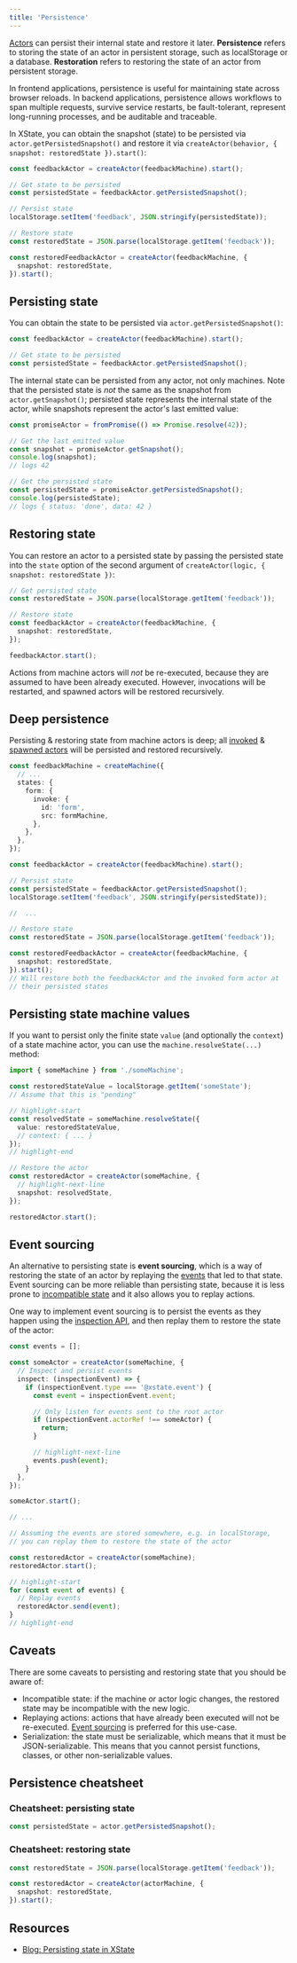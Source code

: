```yaml
---
title: 'Persistence'
---
```


[Actors](actors.mdx) can persist their internal state and restore it later. **Persistence** refers to storing the state of an actor in persistent storage, such as localStorage or a database. **Restoration** refers to restoring the state of an actor from persistent storage.

In frontend applications, persistence is useful for maintaining state across browser reloads. In backend applications, persistence allows workflows to span multiple requests, survive service restarts, be fault-tolerant, represent long-running processes, and be auditable and traceable.

In XState, you can obtain the snapshot (state) to be persisted via `actor.getPersistedSnapshot()` and restore it via `createActor(behavior, { snapshot: restoredState }).start()`:

```ts
const feedbackActor = createActor(feedbackMachine).start();

// Get state to be persisted
const persistedState = feedbackActor.getPersistedSnapshot();

// Persist state
localStorage.setItem('feedback', JSON.stringify(persistedState));

// Restore state
const restoredState = JSON.parse(localStorage.getItem('feedback'));

const restoredFeedbackActor = createActor(feedbackMachine, {
  snapshot: restoredState,
}).start();
```

## Persisting state

You can obtain the state to be persisted via `actor.getPersistedSnapshot()`:

```ts
const feedbackActor = createActor(feedbackMachine).start();

// Get state to be persisted
const persistedState = feedbackActor.getPersistedSnapshot();
```

The internal state can be persisted from any actor, not only machines. Note that the persisted state is _not_ the same as the snapshot from `actor.getSnapshot()`; persisted state represents the internal state of the actor, while snapshots represent the actor's last emitted value:

```ts
const promiseActor = fromPromise(() => Promise.resolve(42));

// Get the last emitted value
const snapshot = promiseActor.getSnapshot();
console.log(snapshot);
// logs 42

// Get the persisted state
const persistedState = promiseActor.getPersistedSnapshot();
console.log(persistedState);
// logs { status: 'done', data: 42 }
```

## Restoring state

You can restore an actor to a persisted state by passing the persisted state into the `state` option of the second argument of `createActor(logic, { snapshot: restoredState })`:

```ts
// Get persisted state
const restoredState = JSON.parse(localStorage.getItem('feedback'));

// Restore state
const feedbackActor = createActor(feedbackMachine, {
  snapshot: restoredState,
});

feedbackActor.start();
```

Actions from machine actors will _not_ be re-executed, because they are assumed to have been already executed. However, invocations will be restarted, and spawned actors will be restored recursively.

## Deep persistence

Persisting & restoring state from machine actors is deep; all [invoked](invoke.mdx) & [spawned actors](spawn.mdx) will be persisted and restored recursively.

```ts
const feedbackMachine = createMachine({
  // ...
  states: {
    form: {
      invoke: {
        id: 'form',
        src: formMachine,
      },
    },
  },
});

const feedbackActor = createActor(feedbackMachine).start();

// Persist state
const persistedState = feedbackActor.getPersistedSnapshot();
localStorage.setItem('feedback', JSON.stringify(persistedState));

//  ...

// Restore state
const restoredState = JSON.parse(localStorage.getItem('feedback'));

const restoredFeedbackActor = createActor(feedbackMachine, {
  snapshot: restoredState,
}).start();
// Will restore both the feedbackActor and the invoked form actor at
// their persisted states
```

## Persisting state machine values

If you want to persist only the finite state `value` (and optionally the `context`) of a state machine actor, you can use the `machine.resolveState(...)` method:

```ts
import { someMachine } from './someMachine';

const restoredStateValue = localStorage.getItem('someState');
// Assume that this is "pending"

// highlight-start
const resolvedState = someMachine.resolveState({
  value: restoredStateValue,
  // context: { ... }
});
// highlight-end

// Restore the actor
const restoredActor = createActor(someMachine, {
  // highlight-next-line
  snapshot: resolvedState,
});

restoredActor.start();
```

## Event sourcing

An alternative to persisting state is **event sourcing**, which is a way of restoring the state of an actor by replaying the [events](transitions.mdx) that led to that state. Event sourcing can be more reliable than persisting state, because it is less prone to [incompatible state](#caveats) and it also allows you to replay actions.

One way to implement event sourcing is to persist the events as they happen using the [inspection API](/docs/inspection), and then replay them to restore the state of the actor:

```ts
const events = [];

const someActor = createActor(someMachine, {
  // Inspect and persist events
  inspect: (inspectionEvent) => {
    if (inspectionEvent.type === '@xstate.event') {
      const event = inspectionEvent.event;

      // Only listen for events sent to the root actor
      if (inspectionEvent.actorRef !== someActor) {
        return;
      }

      // highlight-next-line
      events.push(event);
    }
  },
});

someActor.start();

// ...

// Assuming the events are stored somewhere, e.g. in localStorage,
// you can replay them to restore the state of the actor

const restoredActor = createActor(someMachine);
restoredActor.start();

// highlight-start
for (const event of events) {
  // Replay events
  restoredActor.send(event);
}
// highlight-end
```

## Caveats

There are some caveats to persisting and restoring state that you should be aware of:

- Incompatible state: if the machine or actor logic changes, the restored state may be incompatible with the new logic.
- Replaying actions: actions that have already been executed will not be re-executed. [Event sourcing](#event-sourcing) is preferred for this use-case.
- Serialization: the state must be serializable, which means that it must be JSON-serializable. This means that you cannot persist functions, classes, or other non-serializable values.

## Persistence cheatsheet

### Cheatsheet: persisting state

```ts
const persistedState = actor.getPersistedSnapshot();
```

### Cheatsheet: restoring state

```ts
const restoredState = JSON.parse(localStorage.getItem('feedback'));

const restoredActor = createActor(actorMachine, {
  snapshot: restoredState,
}).start();
```

## Resources

- [Blog: Persisting state in XState](/blog/2023-10-02-persisting-state)
